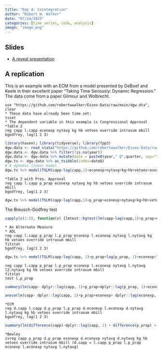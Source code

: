 ```yaml
---
title: "Day 4: Cointegration"
author: "Robert W. Walker"
date: "07/24/2025"
categories: [time series, code, analysis]
image: "image.png"
---
```


## Slides

- [A reveal presentation](https://robertwwalker.github.io/Essex-slides/ESSSSDA252W-Day4/)

## A replication

This is an example with an ECM from a model presented by DeBoef and Keele in their excellent paper "Taking Time Seriously: Dynamic Regression." The data come from a paper Gilmour and Wolbrecht.

```
use "https://github.com/robertwwalker/Essex-Data/raw/main/dgw.dta", clear
* These data have already been time set:
tsset
* The dependent variable in this example is Congressional Approval
*Table 2
reg capp l.capp econexp nytavg kg hb vetoes override intrasum mbill 
bgodfrey, lag(1 2 3)
```

```r
library(haven); library(tidyverse); library(fpp3)
dgw.data <- read_stata("https://github.com/robertwwalker/Essex-Data/raw/main/dgw.dta")
dgw.data <- dgw.data %>% filter(!is.na(year))
dgw.data <- dgw.data %>% mutate(date = paste0(year," Q",quarter, sep="")) %>% mutate(dateQ = yearquarter(date))
dgw.ts <- dgw.data %>% as_tsibble(index=dateQ)
# A dynamic linear model
dgw.ts %>% model(TSLM(capp~lag(capp,1)+econexp+nytavg+kg+hb+vetoes+override+intrasum+mbills)) %>% report()
```

```
*Table 2 with Pres. Approval
reg capp l.capp p_prap econexp nytavg kg hb vetoes override intrasum mbill 
bgodfrey, lag(1 2 3)
```

```r
dgw.ts %>% model(TSLM(capp~lag(capp,1)+p_prap+econexp+nytavg+kg+hb+vetoes+override+intrasum+mbills)) %>% report()
```

The Breusch-Godfrey test

```r
sapply(c(1:3), function(x) {lmtest::bgtest(lm(capp~lag(capp,1)+p_prap+econexp+nytavg+kg+hb+vetoes+override+intrasum+mbills, data=dgw.ts), order = x)})
```

```
* An Alternate Measure
* ADL
reg capp l.capp p_prap l.p_prap econexp l.econexp nytavg l.nytavg kg hb vetoes override intrasum mbill 
fitstat
bgodfrey, lag(1 2 3)
```

```r
dgw.ts %>% model(TSLM(capp~lag(capp, 1)+p_prap+lag(p_prap, 1)+econexp+lag(econexp,1)+nytavg+lag(nytavg, 1)+kg+hb+vetoes+override+intrasum+mbills)) %>% gg_tsresiduals()
```

```
reg capp l.capp p_prap l.p_prap econexp l.econexp nytavg l.nytavg l2.nytavg kg hb vetoes override intrasum mbill 
fitstat
test l.p_prap 
```

```r
summary(lm(capp~ dplyr::lag(capp, 1)+p_prap+dplyr::lag(p_prap, 1)+econexp+ dplyr::lag(econexp, 1)+ nytavg+ dplyr::lag(nytavg, 1) + dplyr::lag(nytavg, 2)+ kg+hb+vetoes+override+intrasum+mbills, data=dgw.data))
```

```r
anova(lm(capp~ dplyr::lag(capp, 1)+p_prap+econexp+ dplyr::lag(econexp, 1)+ nytavg+ dplyr::lag(nytavg, 1) + dplyr::lag(nytavg, 2)+ kg+hb+vetoes+override+intrasum+mbills, data=dgw.data), lm(capp~ dplyr::lag(capp, 1)+p_prap+dplyr::lag(p_prap, 1)+econexp+ dplyr::lag(econexp, 1)+ nytavg+ dplyr::lag(nytavg, 1) + dplyr::lag(nytavg, 2)+ kg+hb+vetoes+override+intrasum+mbills, data=dgw.data)) 
```

```
*ECM
reg d.capp l.capp d.p_prap l.p_prap d.econexp l.econexp d.nytavg l.nytavg kg hb vetoes override intrasum mbill 
bgodfrey, lag(1 2 3)
```

```r
summary(lm(difference(capp)~dplyr::lag(capp, 1) + difference(p_prap) +  dplyr::lag(p_prap, 1)+ difference(econexp)+lag(econexp, 1)+difference(nytavg) + dplyr::lag(nytavg) +  kg +  hb +  vetoes + override +  intrasum +  mbills, data=dgw.data))
```


```
*Bewley
ivreg capp p_prap d.p_prap econexp d.econexp nytavg d.nytavg kg hb vetoes override intrasum mbill (d.capp = l.capp p_prap l.p_prap econexp l.econexp nytavg l.nytavg)
```
